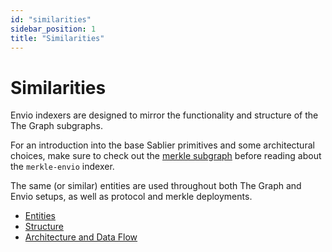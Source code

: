 ```yaml
---
id: "similarities"
sidebar_position: 1
title: "Similarities"
---
```


# Similarities

Envio indexers are designed to mirror the functionality and structure of the The Graph subgraphs.

For an introduction into the base Sablier primitives and some architectural choices, make sure to check out the
[merkle subgraph](/api/drops/the-graph) before reading about the `merkle-envio` indexer.

The same (or similar) entities are used throughout both The Graph and Envio setups, as well as protocol and merkle
deployments.

- [Entities](/api/drops/the-graph/entities)
- [Structure](/api/drops/the-graph/structure)
- [Architecture and Data Flow](/api/lockup/the-graph/architecture)
